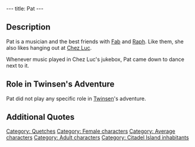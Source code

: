 ---
title: Pat
---

{{Character|
Name=Pat|
Image=Pat.JPG|
Race=[[Quetch]]|
Gender=Female|
Size=Medium|
Age=Adult}}

{{Quote|
Quote=Raph? With him and Fab, we put together a killer combo to play some funky rock'n rave! But since he didn't show at the last rehearsal, no way I can tell you were he is now!|
Character=Pat}}

== Description ==
Pat is a musician and the best friends with [[Fab]] and [[Raph]]. Like them, she also likes hanging out at [[Chez Luc]].

Whenever music played in Chez Luc's jukebox, Pat came down to dance next to it.

== Role in Twinsen's Adventure ==
Pat did not play any specific role in [[Twinsen]]'s adventure.

== Additional Quotes ==
{{Quote|
Quote=Hey!, we need some music here!|
Character=Pat}}
{{Quote|
Quote=Cool<nowiki>!!</nowiki> That music rocks! Don't you think?|
Character=Pat}}
{{Quote|
Quote=It's great that our buddy Raph is back at the lighthouse. But the arrival of these space aliens, that's some thin-I-never-seen-before.|
Character=Pat}}
{{Quote|
Quote=Better ask his buddies Pat or Fab. They're upstairs. Haven't moved since it started raining.|
Character=[[Luc]]}}

[[Category: Quetches]]
[[Category: Female characters]]
[[Category: Average characters]]
[[Category: Adult characters]]
[[Category: Citadel Island inhabitants]]